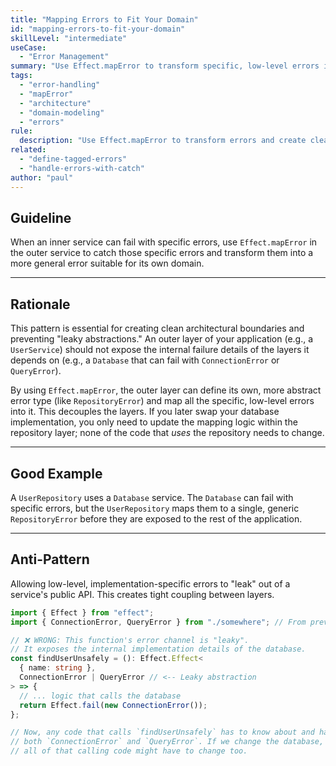 ```yaml
---
title: "Mapping Errors to Fit Your Domain"
id: "mapping-errors-to-fit-your-domain"
skillLevel: "intermediate"
useCase:
  - "Error Management"
summary: "Use Effect.mapError to transform specific, low-level errors into more general domain errors, creating clean architectural boundaries."
tags:
  - "error-handling"
  - "mapError"
  - "architecture"
  - "domain-modeling"
  - "errors"
rule:
  description: "Use Effect.mapError to transform errors and create clean architectural boundaries between layers."
related:
  - "define-tagged-errors"
  - "handle-errors-with-catch"
author: "paul"
---
```


## Guideline

When an inner service can fail with specific errors, use `Effect.mapError` in the outer service to catch those specific errors and transform them into a more general error suitable for its own domain.

---

## Rationale

This pattern is essential for creating clean architectural boundaries and preventing "leaky abstractions." An outer layer of your application (e.g., a `UserService`) should not expose the internal failure details of the layers it depends on (e.g., a `Database` that can fail with `ConnectionError` or `QueryError`).

By using `Effect.mapError`, the outer layer can define its own, more abstract error type (like `RepositoryError`) and map all the specific, low-level errors into it. This decouples the layers. If you later swap your database implementation, you only need to update the mapping logic within the repository layer; none of the code that *uses* the repository needs to change.

---

## Good Example

A `UserRepository` uses a `Database` service. The `Database` can fail with specific errors, but the `UserRepository` maps them to a single, generic `RepositoryError` before they are exposed to the rest of the application.

<Example path="./src/mapping-errors-to-fit-your-domain.ts" />

---

## Anti-Pattern

Allowing low-level, implementation-specific errors to "leak" out of a service's public API. This creates tight coupling between layers.

```typescript
import { Effect } from "effect";
import { ConnectionError, QueryError } from "./somewhere"; // From previous example

// ❌ WRONG: This function's error channel is "leaky".
// It exposes the internal implementation details of the database.
const findUserUnsafely = (): Effect.Effect<
  { name: string },
  ConnectionError | QueryError // <-- Leaky abstraction
> => {
  // ... logic that calls the database
  return Effect.fail(new ConnectionError());
};

// Now, any code that calls `findUserUnsafely` has to know about and handle
// both `ConnectionError` and `QueryError`. If we change the database,
// all of that calling code might have to change too.
```